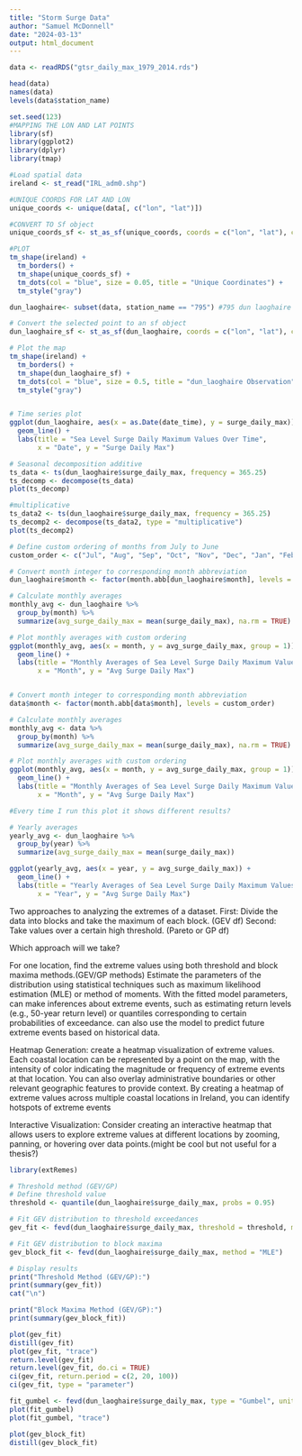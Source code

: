 ---
title: "Storm Surge Data"
author: "Samuel McDonnell"
date: "2024-03-13"
output: html_document
---

```{r}
data <- readRDS("gtsr_daily_max_1979_2014.rds")
```

```{r}
head(data)
names(data)
levels(data$station_name)
```

```{r}

set.seed(123)
#MAPPING THE LON AND LAT POINTS
library(sf)
library(ggplot2)
library(dplyr)
library(tmap)

#Load spatial data
ireland <- st_read("IRL_adm0.shp")

#UNIQUE COORDS FOR LAT AND LON
unique_coords <- unique(data[, c("lon", "lat")])

#CONVERT TO Sf object
unique_coords_sf <- st_as_sf(unique_coords, coords = c("lon", "lat"), crs = 4326)

#PLOT
tm_shape(ireland) +
  tm_borders() +
  tm_shape(unique_coords_sf) +
  tm_dots(col = "blue", size = 0.05, title = "Unique Coordinates") +
  tm_style("gray")


```

```{r}
dun_laoghaire<- subset(data, station_name == "795") #795 dun laoghaire

# Convert the selected point to an sf object
dun_laoghaire_sf <- st_as_sf(dun_laoghaire, coords = c("lon", "lat"), crs = 4326)

# Plot the map
tm_shape(ireland) +  
  tm_borders() +      
  tm_shape(dun_laoghaire_sf) +  
  tm_dots(col = "blue", size = 0.5, title = "dun_laoghaire Observation") + 
  tm_style("gray")   



```

```{r}
# Time series plot
ggplot(dun_laoghaire, aes(x = as.Date(date_time), y = surge_daily_max)) +
  geom_line() +
  labs(title = "Sea Level Surge Daily Maximum Values Over Time",
       x = "Date", y = "Surge Daily Max")
```

```{r}
# Seasonal decomposition additive
ts_data <- ts(dun_laoghaire$surge_daily_max, frequency = 365.25)
ts_decomp <- decompose(ts_data)
plot(ts_decomp)

#multiplicative
ts_data2 <- ts(dun_laoghaire$surge_daily_max, frequency = 365.25)
ts_decomp2 <- decompose(ts_data2, type = "multiplicative")
plot(ts_decomp2)
```

```{r}
# Define custom ordering of months from July to June
custom_order <- c("Jul", "Aug", "Sep", "Oct", "Nov", "Dec", "Jan", "Feb", "Mar", "Apr", "May", "Jun")

# Convert month integer to corresponding month abbreviation
dun_laoghaire$month <- factor(month.abb[dun_laoghaire$month], levels = custom_order)

# Calculate monthly averages
monthly_avg <- dun_laoghaire %>%
  group_by(month) %>%
  summarize(avg_surge_daily_max = mean(surge_daily_max), na.rm = TRUE)

# Plot monthly averages with custom ordering
ggplot(monthly_avg, aes(x = month, y = avg_surge_daily_max, group = 1)) +
  geom_line() +
  labs(title = "Monthly Averages of Sea Level Surge Daily Maximum Values (Total)",
       x = "Month", y = "Avg Surge Daily Max")


# Convert month integer to corresponding month abbreviation
data$month <- factor(month.abb[data$month], levels = custom_order)

# Calculate monthly averages
monthly_avg <- data %>%
  group_by(month) %>%
  summarize(avg_surge_daily_max = mean(surge_daily_max), na.rm = TRUE)

# Plot monthly averages with custom ordering
ggplot(monthly_avg, aes(x = month, y = avg_surge_daily_max, group = 1)) +
  geom_line() +
  labs(title = "Monthly Averages of Sea Level Surge Daily Maximum Values (dun laoghaire)",
       x = "Month", y = "Avg Surge Daily Max")

#Every time I run this plot it shows different results?
```

```{r}
# Yearly averages
yearly_avg <- dun_laoghaire %>%
  group_by(year) %>%
  summarize(avg_surge_daily_max = mean(surge_daily_max))

ggplot(yearly_avg, aes(x = year, y = avg_surge_daily_max)) +
  geom_line() +
  labs(title = "Yearly Averages of Sea Level Surge Daily Maximum Values (Dun Laoghaire)",
       x = "Year", y = "Avg Surge Daily Max")

```

Two approaches to analyzing the extremes of a dataset. 
First: Divide the data into blocks and take the maximum of each block. (GEV df)
Second: Take values over a certain high threshold. (Pareto or GP df)

Which approach will we take?


For one location, find the extreme values using both threshold and block maxima methods.(GEV/GP methods) 
Estimate the parameters of the distribution using statistical techniques such as maximum likelihood estimation (MLE) or method of moments.
With the fitted model parameters, can make inferences about extreme events, such as estimating return levels (e.g., 50-year return level) or quantiles corresponding to certain probabilities of exceedance. can also use the model to predict future extreme events based on historical data.

Heatmap Generation: create a heatmap visualization of extreme values. Each coastal location can be represented by a point on the map, with the intensity of color indicating the magnitude or frequency of extreme events at that location. You can also overlay administrative boundaries or other relevant geographic features to provide context. By creating a heatmap of extreme values across multiple coastal locations in Ireland, you can identify hotspots of extreme events

Interactive Visualization: Consider creating an interactive heatmap that allows users to explore extreme values at different locations by zooming, panning, or hovering over data points.(might be cool but not useful for a thesis?) 

```{r}
library(extRemes)

# Threshold method (GEV/GP)
# Define threshold value
threshold <- quantile(dun_laoghaire$surge_daily_max, probs = 0.95)

# Fit GEV distribution to threshold exceedances
gev_fit <- fevd(dun_laoghaire$surge_daily_max, threshold = threshold, method = "MLE")

# Fit GEV distribution to block maxima
gev_block_fit <- fevd(dun_laoghaire$surge_daily_max, method = "MLE")

# Display results
print("Threshold Method (GEV/GP):")
print(summary(gev_fit))
cat("\n")

print("Block Maxima Method (GEV/GP):")
print(summary(gev_block_fit))
```

```{r}
plot(gev_fit)
distill(gev_fit)
plot(gev_fit, "trace")
return.level(gev_fit)
return.level(gev_fit, do.ci = TRUE)
ci(gev_fit, return.period = c(2, 20, 100))
ci(gev_fit, type = "parameter")

fit_gumbel <- fevd(dun_laoghaire$surge_daily_max, type = "Gumbel", units = "deg C")
plot(fit_gumbel)
plot(fit_gumbel, "trace")
```

```{r}
plot(gev_block_fit)
distill(gev_block_fit)
```

